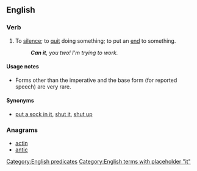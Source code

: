 ==English==

===Verb===
{{en-verb|head=[[can]] [[it]]|-|-|-}}

# {{idiomatic|imperative}} To [[silence]]; to [[quit]] doing something; to put an [[end]] to something.
#: '''''Can it''', you two! I'm trying to work.''

====Usage notes====
* Forms other than the imperative and the base form (for reported speech) are very rare.

====Synonyms====
* [[put a sock in it]], [[shut it]], [[shut up]]
<!--No: these are synonyms of "to can", not of "can it" in the sense given here
* [[wrap up]]
* [[junk]] As in to junk a project
* [[trash]] As in to trash an idea
-->

===Anagrams===
* [[actin#English|actin]]
* [[antic#English|antic]]

[[Category:English predicates]]
[[Category:English terms with placeholder "it"]]